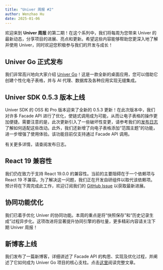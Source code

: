 ```yaml
---
title: "Univer 周报 #2"
author: Wenzhao Hu
date: 2025-01-06
---
```


欢迎来到 **Univer 周报** 的第二期！在这个系列中，我们将每周为您带来 Univer 的最新动态，分享项目的进展、亮点和更新。希望这些内容能够帮助您更深入地了解并使用 Univer，同时欢迎您积极参与我们的开发与成长！

## Univer Go 正式发布

我们非常高兴地向大家介绍 [Univer Go](https://go.univer.ai)！这是一款全新的桌面应用，您可以借助它创建个性化电子表格，并与 AI 代理、数据库及各种应用实现无缝集成。

## Univer SDK 0.5.3 版本上线

Univer SDK 的 OSS 和 Pro 版本迎来了全新的 0.5.3 更新！在此次版本中，我们对许多 Facade API 进行了优化，使链式调用成为可能，从而让电子表格的操作更加便捷。需要注意的是，此次更新引入了一些破坏性变更，请参考我们的[发布日志](https://www.univer.ai/zh-CN/changelog)了解如何适配这些改动。此外，我们还新增了向电子表格添加“范围主题”的功能，进一步增强了使用体验。该功能目前仅支持通过 Facade API 调用。

有关更多详情，请查阅发布日志。

## React 19 兼容性

我们仍在致力于支持 React 19.0.0 的兼容性。当前的主要阻碍在于一个依赖项与 React 19 不兼容。为了解决这一问题，我们正在开发自研组件以取代该依赖项。预计将在下周完成此工作，欢迎订阅我们的 [GitHub Issue](https://github.com/dream-num/univer/pull/4247) 以获取最新进展。

## 协同功能优化

我们已着手优化 Univer 的协同功能。本周的重点是将“快照保存”和“历史记录生成”过程异步化。这项改进将显著提升协同引擎的吞吐量，更多精彩内容请关注下期 Univer 周报！

## 新博客上线

我们发布了一篇新博客，详细讲述了 Facade API 的构思、实现及优化过程，并阐述了它如何成为 Univer Go 项目的核心支柱。点击[这里](/zh-CN/blog/facade)阅读完整文章。
